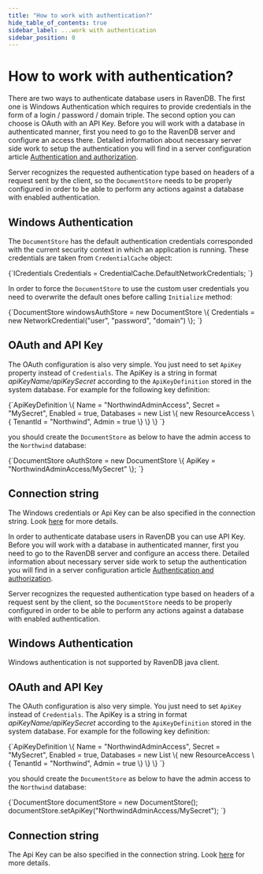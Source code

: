 ```yaml
---
title: "How to work with authentication?"
hide_table_of_contents: true
sidebar_label: ...work with authentication
sidebar_position: 0
---
```





# How to work with authentication?
<LanguageSwitcher supportedLanguages={supportedLanguages} />
<LanguageContent language="csharp">


There are two ways to authenticate database users in RavenDB. The first one is Windows Authentication which requires to provide credentials in the form of a login / password / domain triple. 
The second option you can choose is OAuth with an API Key. Before you will work with a database in authenticated manner, first you need to go to the RavenDB server and configure an access there.
Detailed information about necessary server side work to setup the authentication you will find in a server configuration article [Authentication and authorization](../../server/configuration/authentication-and-authorization.mdx).

Server recognizes the requested authentication type based on headers of a request sent by the client, so the `DocumentStore` needs to be properly configured in order to 
be able to perform any actions against a database with enabled authentication.

## Windows Authentication

The `DocumentStore` has the default authentication credentials corresponded with the current security context in which an application is running. These credentials are taken from `CredentialCache` object: 

<TabItem value="windows_auth_default_credentials" label="windows_auth_default_credentials">
<CodeBlock language="csharp">
{`ICredentials Credentials = CredentialCache.DefaultNetworkCredentials;
`}
</CodeBlock>
</TabItem>

In order to force the `DocumentStore` to use the custom user credentials you need to overwrite the default ones before calling `Initialize` method: 

<TabItem value="windows_auth_setup" label="windows_auth_setup">
<CodeBlock language="csharp">
{`DocumentStore windowsAuthStore = new DocumentStore
\{
	Credentials = new NetworkCredential("user", "password", "domain")
\};
`}
</CodeBlock>
</TabItem>

## OAuth and API Key

The OAuth configuration is also very simple. You just need to set `ApiKey` property instead of `Credentials`. The ApiKey is a string in format _apiKeyName/apiKeySecret_ according to
the `ApiKeyDefinition` stored in the system database. For example for the following key definition:

<TabItem value="api_key_def" label="api_key_def">
<CodeBlock language="csharp">
{`ApiKeyDefinition
\{
	Name = "NorthwindAdminAccess",
	Secret = "MySecret",
	Enabled = true,
	Databases = new List<ResourceAccess>
	\{
		new ResourceAccess
		\{
			TenantId = "Northwind",
			Admin = true
		\}
	\}
\}
`}
</CodeBlock>
</TabItem>

you should create the `DocumentStore` as below to have the admin access to the `Northwind` database:

<TabItem value="api_key_setup" label="api_key_setup">
<CodeBlock language="csharp">
{`DocumentStore oAuthStore = new DocumentStore
\{
	ApiKey = "NorthwindAdminAccess/MySecret"
\};
`}
</CodeBlock>
</TabItem>


## Connection string

The Windows credentials or Api Key can be also specified in the connection string. Look [here](../setting-up-connection-string.mdx) for more details.


</LanguageContent>
<LanguageContent language="java">


In order to authenticate database users in RavenDB you can use API Key.
Before you will work with a database in authenticated manner, first you need to go to the RavenDB server and configure an access there.
Detailed information about necessary server side work to setup the authentication you will find in a server configuration article [Authentication and authorization](../../server/configuration/authentication-and-authorization.mdx).

Server recognizes the requested authentication type based on headers of a request sent by the client, so the `DocumentStore` needs to be properly configured in order to 
be able to perform any actions against a database with enabled authentication.

## Windows Authentication

Windows authentication is not supported by RavenDB java client.

## OAuth and API Key

The OAuth configuration is also very simple. You just need to set `ApiKey` instead of `Credentials`. The ApiKey is a string in format _apiKeyName/apiKeySecret_ according to
the `ApiKeyDefinition` stored in the system database. For example for the following key definition:

<TabItem value="api_key_def" label="api_key_def">
<CodeBlock language="java">
{`ApiKeyDefinition
     \{
         Name = "NorthwindAdminAccess",
         Secret = "MySecret",
         Enabled = true,
         Databases = new List<ResourceAccess>
         \{
             new ResourceAccess
             \{
                 TenantId = "Northwind",
                 Admin = true
             \}
         \}
     \}
`}
</CodeBlock>
</TabItem>

you should create the `DocumentStore` as below to have the admin access to the `Northwind` database:

<TabItem value="api_key_setup" label="api_key_setup">
<CodeBlock language="java">
{`DocumentStore documentStore = new DocumentStore();
documentStore.setApiKey("NorthwindAdminAccess/MySecret");
`}
</CodeBlock>
</TabItem>


## Connection string

The Api Key can be also specified in the connection string. Look [here](../setting-up-connection-string.mdx) for more details.


</LanguageContent>

<!---
- [Server : Configuration : Authentication &amp; Authorization](../../server/configuration/authentication-and-authorization)

-->